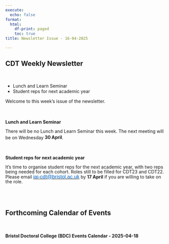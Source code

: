 ```yaml
---
execute:
  echo: false
format:
  html:
    df-print: paged
    toc: true
title: Newsletter Issue - 16-04-2025

---
```

<h2>CDT Weekly Newsletter</h2><br><ul><li>Lunch and Learn Seminar</li><li>Student reps for next academic year</li></ul><p><p>Welcome to this week's issue of the newsletter.</p></p><br><br><b>Lunch and Learn Seminar</b><br><p class="x_MsoNormal" style="margin-bottom: 9.6pt; line-height: 106%;"><span lang="EN-US" data-olk-copy-source="MessageBody">There will be no Lunch and Learn Seminar this week. The next meeting will be on Wednesday <strong>30<sup> </sup>April</strong>.</span></p><br><br><b>Student reps for next academic year</b><br><p class="x_MsoNormal" style="margin-bottom: 9.6pt; line-height: 106%;"><span data-olk-copy-source="MessageBody">It&rsquo;s time to organise student reps for the next academic year, with two reps being needed for each cohort. Roles still to be filled for CDT23 and CDT22. Please email </span><span lang="EN-US" style="font-size: 11.0pt; line-height: 106%; font-family: 'Calibri',sans-serif;"><a title="mailto:iai-cdt@bristol.ac.uk" href="mailto:iai-cdt@bristol.ac.uk" data-linkindex="1"><span lang="EN-GB" style="font-size: 12pt; line-height: 106%; font-family: 'Aptos', sans-serif; color: rgb(5, 99, 193) !important;">iai-cdt@bristol.ac.uk</span></a></span> by <strong>17 April</strong> if you are willing to take on the role.</p><br><br><h2>Forthcoming Calendar of Events</h2><br><br><b>Bristol Doctoral College (BDC) Events Calendar - 2025-04-18</b><br>